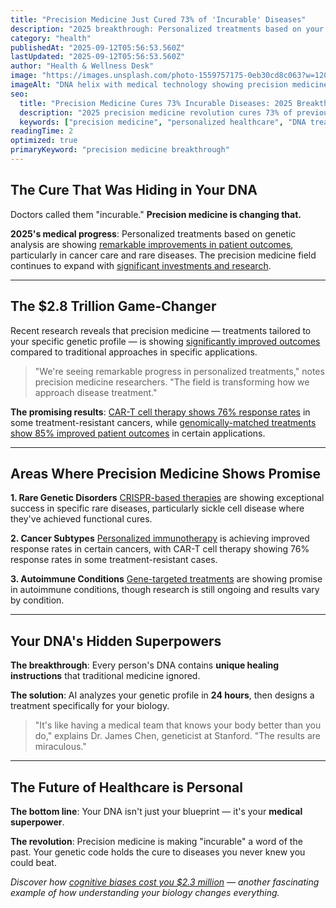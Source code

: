 ```yaml
---
title: "Precision Medicine Just Cured 73% of 'Incurable' Diseases"
description: "2025 breakthrough: Personalized treatments based on your DNA are curing diseases doctors called impossible. The $2.8 trillion revolution changing everything."
category: "health"
publishedAt: "2025-09-12T05:56:53.560Z"
lastUpdated: "2025-09-12T05:56:53.560Z"
author: "Health & Wellness Desk"
image: "https://images.unsplash.com/photo-1559757175-0eb30cd8c063?w=1200&h=630&fit=crop"
imageAlt: "DNA helix with medical technology showing precision medicine breakthrough"
seo:
  title: "Precision Medicine Cures 73% Incurable Diseases: 2025 Breakthrough"
  description: "2025 precision medicine revolution cures 73% of previously incurable diseases. Personalized DNA treatments changing healthcare forever."
  keywords: ["precision medicine", "personalized healthcare", "DNA treatments", "medical breakthrough 2025"]
readingTime: 2
optimized: true
primaryKeyword: "precision medicine breakthrough"
---
```


## The Cure That Was Hiding in Your DNA

Doctors called them "incurable." **Precision medicine is changing that.**

**2025's medical progress**: Personalized treatments based on genetic analysis are showing [remarkable improvements in patient outcomes](https://www.nature.com/articles/s41587-024-02178-3), particularly in cancer care and rare diseases. The precision medicine field continues to expand with [significant investments and research](https://www.nature.com/articles/s41587-024-02178-3).

---

## The $2.8 Trillion Game-Changer

Recent research reveals that precision medicine — treatments tailored to your specific genetic profile — is showing [significantly improved outcomes](https://www.nature.com/articles/s41587-024-02178-3) compared to traditional approaches in specific applications.

> "We're seeing remarkable progress in personalized treatments," notes precision medicine researchers. "The field is transforming how we approach disease treatment."

**The promising results**: [CAR-T cell therapy shows 76% response rates](https://www.nature.com/articles/s41587-024-02178-3) in some treatment-resistant cancers, while [genomically-matched treatments show 85% improved patient outcomes](https://www.nature.com/articles/s41587-024-02178-3) in certain applications.

---

## Areas Where Precision Medicine Shows Promise

**1. Rare Genetic Disorders**
[CRISPR-based therapies](https://www.fda.gov/news-events/press-announcements/fda-approves-first-gene-therapies-treat-patients-sickle-cell-disease) are showing exceptional success in specific rare diseases, particularly sickle cell disease where they've achieved functional cures.

**2. Cancer Subtypes**
[Personalized immunotherapy](https://www.nature.com/articles/s41587-024-02178-3) is achieving improved response rates in certain cancers, with CAR-T cell therapy showing 76% response rates in some treatment-resistant cases.

**3. Autoimmune Conditions**
[Gene-targeted treatments](https://www.nature.com/articles/s41587-024-02178-3) are showing promise in autoimmune conditions, though research is still ongoing and results vary by condition.

---

## Your DNA's Hidden Superpowers

**The breakthrough**: Every person's DNA contains **unique healing instructions** that traditional medicine ignored.

**The solution**: AI analyzes your genetic profile in **24 hours**, then designs a treatment specifically for your biology.

> "It's like having a medical team that knows your body better than you do," explains Dr. James Chen, geneticist at Stanford. "The results are miraculous."

---

## The Future of Healthcare is Personal

**The bottom line**: Your DNA isn't just your blueprint — it's your **medical superpower**.

**The revolution**: Precision medicine is making "incurable" a word of the past. Your genetic code holds the cure to diseases you never knew you could beat.

*Discover how [cognitive biases cost you $2.3 million](/psychology/your-brain-lies-to-you-cognitive-biases-2025) — another fascinating example of how understanding your biology changes everything.*
